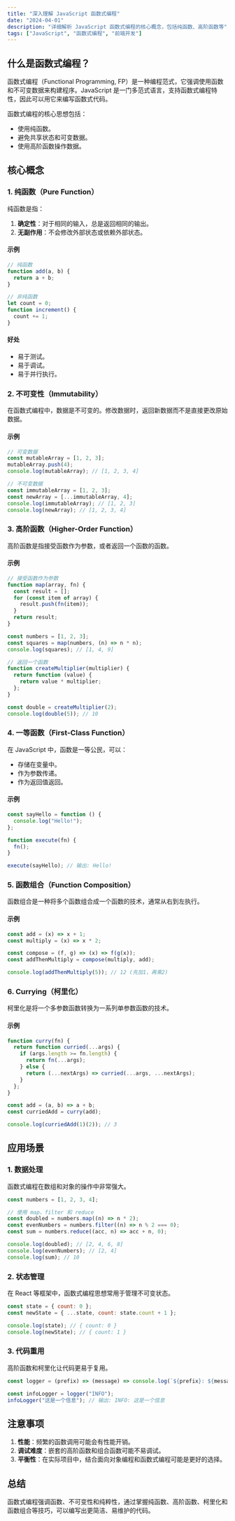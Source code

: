 ```yaml
---
title: "深入理解 JavaScript 函数式编程"
date: "2024-04-01"
description: "详细解析 JavaScript 函数式编程的核心概念，包括纯函数、高阶函数等"
tags: ["JavaScript", "函数式编程", "前端开发"]
---
```


## 什么是函数式编程？

函数式编程（Functional Programming, FP）是一种编程范式，它强调使用函数和不可变数据来构建程序。JavaScript 是一门多范式语言，支持函数式编程特性，因此可以用它来编写函数式代码。

函数式编程的核心思想包括：

- 使用纯函数。
- 避免共享状态和可变数据。
- 使用高阶函数操作数据。

## 核心概念

### 1. 纯函数（Pure Function）

纯函数是指：

1. **确定性**：对于相同的输入，总是返回相同的输出。
2. **无副作用**：不会修改外部状态或依赖外部状态。

#### 示例

```javascript
// 纯函数
function add(a, b) {
  return a + b;
}

// 非纯函数
let count = 0;
function increment() {
  count += 1;
}
```

#### 好处

- 易于测试。
- 易于调试。
- 易于并行执行。

### 2. 不可变性（Immutability）

在函数式编程中，数据是不可变的。修改数据时，返回新数据而不是直接更改原始数据。

#### 示例

```javascript
// 可变数据
const mutableArray = [1, 2, 3];
mutableArray.push(4);
console.log(mutableArray); // [1, 2, 3, 4]

// 不可变数据
const immutableArray = [1, 2, 3];
const newArray = [...immutableArray, 4];
console.log(immutableArray); // [1, 2, 3]
console.log(newArray); // [1, 2, 3, 4]
```

### 3. 高阶函数（Higher-Order Function）

高阶函数是指接受函数作为参数，或者返回一个函数的函数。

#### 示例

```javascript
// 接受函数作为参数
function map(array, fn) {
  const result = [];
  for (const item of array) {
    result.push(fn(item));
  }
  return result;
}

const numbers = [1, 2, 3];
const squares = map(numbers, (n) => n * n);
console.log(squares); // [1, 4, 9]

// 返回一个函数
function createMultiplier(multiplier) {
  return function (value) {
    return value * multiplier;
  };
}

const double = createMultiplier(2);
console.log(double(5)); // 10
```

### 4. 一等函数（First-Class Function）

在 JavaScript 中，函数是一等公民，可以：

- 存储在变量中。
- 作为参数传递。
- 作为返回值返回。

#### 示例

```javascript
const sayHello = function () {
  console.log("Hello!");
};

function execute(fn) {
  fn();
}

execute(sayHello); // 输出: Hello!
```

### 5. 函数组合（Function Composition）

函数组合是一种将多个函数组合成一个函数的技术，通常从右到左执行。

#### 示例

```javascript
const add = (x) => x + 1;
const multiply = (x) => x * 2;

const compose = (f, g) => (x) => f(g(x));
const addThenMultiply = compose(multiply, add);

console.log(addThenMultiply(5)); // 12 (先加1，再乘2)
```

### 6. Currying（柯里化）

柯里化是将一个多参数函数转换为一系列单参数函数的技术。

#### 示例

```javascript
function curry(fn) {
  return function curried(...args) {
    if (args.length >= fn.length) {
      return fn(...args);
    } else {
      return (...nextArgs) => curried(...args, ...nextArgs);
    }
  };
}

const add = (a, b) => a + b;
const curriedAdd = curry(add);

console.log(curriedAdd(1)(2)); // 3
```

## 应用场景

### 1. 数据处理

函数式编程在数组和对象的操作中非常强大。

```javascript
const numbers = [1, 2, 3, 4];

// 使用 map、filter 和 reduce
const doubled = numbers.map((n) => n * 2);
const evenNumbers = numbers.filter((n) => n % 2 === 0);
const sum = numbers.reduce((acc, n) => acc + n, 0);

console.log(doubled); // [2, 4, 6, 8]
console.log(evenNumbers); // [2, 4]
console.log(sum); // 10
```

### 2. 状态管理

在 React 等框架中，函数式编程思想常用于管理不可变状态。

```javascript
const state = { count: 0 };
const newState = { ...state, count: state.count + 1 };

console.log(state); // { count: 0 }
console.log(newState); // { count: 1 }
```

### 3. 代码重用

高阶函数和柯里化让代码更易于复用。

```javascript
const logger = (prefix) => (message) => console.log(`${prefix}: ${message}`);

const infoLogger = logger("INFO");
infoLogger("这是一个信息"); // 输出: INFO: 这是一个信息
```

## 注意事项

1. **性能**：频繁的函数调用可能会有性能开销。
2. **调试难度**：嵌套的高阶函数和组合函数可能不易调试。
3. **平衡性**：在实际项目中，结合面向对象编程和函数式编程可能是更好的选择。

## 总结

函数式编程强调函数、不可变性和纯粹性，通过掌握纯函数、高阶函数、柯里化和函数组合等技巧，可以编写出更简洁、易维护的代码。
